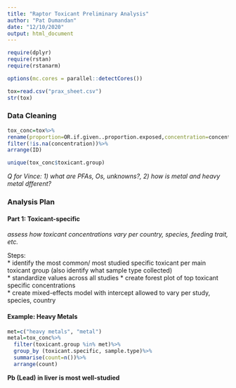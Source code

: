 ```yaml
---
title: "Raptor Toxicant Preliminary Analysis"
author: "Pat Dumandan"
date: "12/10/2020"
output: html_document
---
```

```r
require(dplyr)
require(rstan)
require(rstanarm)

options(mc.cores = parallel::detectCores())

tox=read.csv("prax_sheet.csv")
str(tox)
```

### Data Cleaning
```r
tox_conc=tox%>%
rename(proportion=OR.if.given..proportion.exposed,concentration=concentration..ND.for.non.detects. )%>%
filter(!is.na(concentration))%>%
arrange(ID)

unique(tox_conc$toxicant.group)
```
*Q for Vince: 1) what are PFAs, Os, unknowns?, 2) how is metal and heavy metal dfferent? *

### Analysis Plan  

#### Part 1: Toxicant-specific  
*assess how toxicant concentrations vary per country, species, feeding trait, etc.*  

Steps:  
  * identify the most common/ most studied specific toxicant per main toxicant group (also identify what sample type collected)   
  * standardize values across all studies
  * create forest plot of top toxicant specific concentrations  
  * create mixed-effects model with intercept allowed to vary per study, species, country   
  

#### Example: Heavy Metals

```r
met=c("heavy metals", "metal")
metal=tox_conc%>%
  filter(toxicant.group %in% met)%>%
  group_by (toxicant.specific, sample.type)%>%
  summarise(count=n())%>%
  arrange(count)
```
**Pb (Lead) in liver is most well-studied**  

```r

```